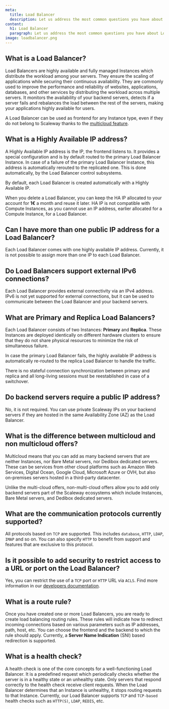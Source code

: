 ```yaml
---
meta:
  title: Load Balancer
  description: Let us address the most common questions you have about Load Balancer.
content:
  h1: Load Balancer
  paragraph: Let us address the most common questions you have about Load Balancer.
image: loadbalancer.png
---
```


## What is a Load Balancer?

Load Balancers are highly available and fully managed Instances which distribute the workload among your servers. 
They ensure the scaling of applications while securing their continuous availability. They are commonly used to improve the performance and reliability of websites, applications, databases, and other services by distributing the workload across multiple servers.
It monitors the availability of your backend servers, detects if a server fails and rebalances the load between the rest of the servers, making your applications highly available for users.

A Load Balancer can be used as frontend for any Instance type, even if they do not belong to Scaleway thanks to the [multicloud feature](https://blog.scaleway.com/multicloud-load-balancer/). 

## What is a Highly Available IP address?

A Highly Available IP address is the IP,  the frontend listens to. It provides a special configuration and is by default routed to the primary Load Balancer Instance. In case of a failure of the primary Load Balancer Instance, this address is automatically rerouted to the replicated one. This is done automatically, by the Load Balancer control subsystems.

By default, each Load Balancer is created automatically with a Highly Available IP. 

When you delete a Load Balancer, you can keep the HA IP allocated to your account for **1€** a month and reuse it later. 
HA IP is not compatible with Compute Instances, as you cannot use an IP address, earlier allocated for a Compute Instance, for a Load Balancer.

## Can I have more than one public IP address for a Load Balancer?

Each Load Balancer comes with one highly available IP address. Currently, it is not possible to assign more than one IP to each Load Balancer.

## Do Load Balancers support external IPv6 connections?

Each Load Balancer provides external connectivity via an IPv4 address. 
IPv6 is not yet supported for external connections, but it can be used to communicate between the Load Balancer and your backend servers.

## What are Primary and Replica Load Balancers?

Each Load Balancer consists of two Instances: **Primary** and **Replica**. These Instances are deployed identically on different hardware clusters to ensure that they do not share physical resources to minimize the risk of simultaneous failure.

In case the primary Load Balancer fails, the highly available IP address is automatically re-routed to the replica Load Balancer to handle the traffic.

<Message type="important">
There is no stateful connection synchronization between primary and replica and all long-living sessions must be reestablished in case of a switchover.
</Message>

## Do backend servers require a public IP address?

No, it is not required. You can use private Scaleway IPs on your backend servers if they are hosted in the same Availability Zone (AZ) as the Load Balancer.

## What is the difference between multicloud and non multicloud offers?

Multicloud means that you can add as many backend servers that are neither Instances, nor Bare Metal servers, nor Dedibox dedicated servers.
These can be services from other cloud platforms such as Amazon Web Services, Digital Ocean, Google Cloud, Microsoft Azure or OVH, but also on-premises servers hosted in a third-party datacenter.

Unlike the multi-cloud offers, non-multi-cloud offers allow you to add only backend servers part of the Scaleway ecosystems which include Instances, Bare Metal servers, and Dedibox dedicated servers.

## What are the communication protocols currently supported?

All protocols based on `TCP` are supported. This includes `database`, `HTTP`, `LDAP`, `IMAP` and so on. You can also specify `HTTP` to benefit from support and features that are exclusive to this protocol.

## Is it possible to add security to restrict access to a URL or port on the Load Balancer?

Yes, you can restrict the use of a `TCP` port or `HTTP` URL via `ACLS`. Find more information in our [developers documentation](https://developers.scaleway.com/en/products/lb/api/#post-d6a2f6.).

## What is a route rule?

Once you have created one or more Load Balancers, you are ready to create load balancing routing rules. These rules will indicate how to redirect incoming connections based on various parameters such as IP addresses, path, host, etc. You can choose the frontend and the backend to which the rule should apply. Currently, a **Server Name Indication** (SNI) based redirection is supported.

## What is a health check?

A health check is one of the core concepts for a well-functioning Load Balancer. It is a predefined request which periodically checks whether the server is in a healthy state or an unhealthy state. Only servers that respond correctly to the health check receive client requests. When the Load Balancer determines that an Instance is unhealthy, it stops routing requests to that Instance. Currently, our Load Balancer supports `TCP` and `TCP-based` health checks such as `HTTP(S)`, `LDAP`, `REDIS`, etc.
